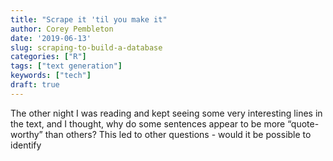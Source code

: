 ```yaml
---
title: "Scrape it 'til you make it"
author: Corey Pembleton
date: '2019-06-13'
slug: scraping-to-build-a-database
categories: ["R"]
tags: ["text generation"]
keywords: ["tech"]
draft: true
---
```


The other night I was reading and kept seeing some very interesting lines in the text, and I thought, why do some sentences appear to be more "quote-worthy" than others? This led to other questions - would it be possible to identify 